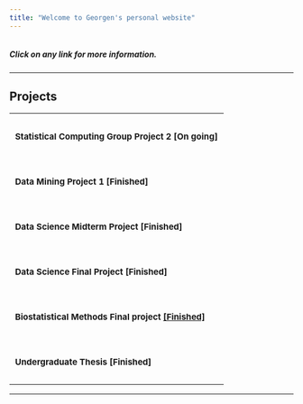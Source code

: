 ```yaml
---
title: "Welcome to Georgen's personal website"
---
```


```r

```

<style>
th {
  text-align: left;
}

th, td {
  padding: 10px;
  font-size: 15px;
}

td {
  vertical-align: top;
  height: 30px;
}

tr:hover {background-color: #f5f5f5;}
</style>

<h5>Click on any link for more information.</h5>

<hr />

<h2><b>Projects</b></h2>

<table>
<tr>
  <td><h4>Statistical Computing Group Project 2 [On going]</h4></td>
</tr>
<tr>
  <td><h4>Data Mining Project 1 [Finished]</h4></td>
</tr>
<tr>
  <td><h4>Data Science Midterm Project [Finished]</h4></td>
</tr>
<tr>
  <td><h4>Data Science Final Project [Finished]</h4></td>
</tr>
<tr>
  <td><h4>Biostatistical Methods Final project <a href="https://github.com/Raarbiarsan1899/p8130_bm_group4">[Finished]</a></h4></td>
</tr>
<tr>
  <td><h4>Undergraduate Thesis [Finished]</h4></td>
</tr>
</table>
<hr />

